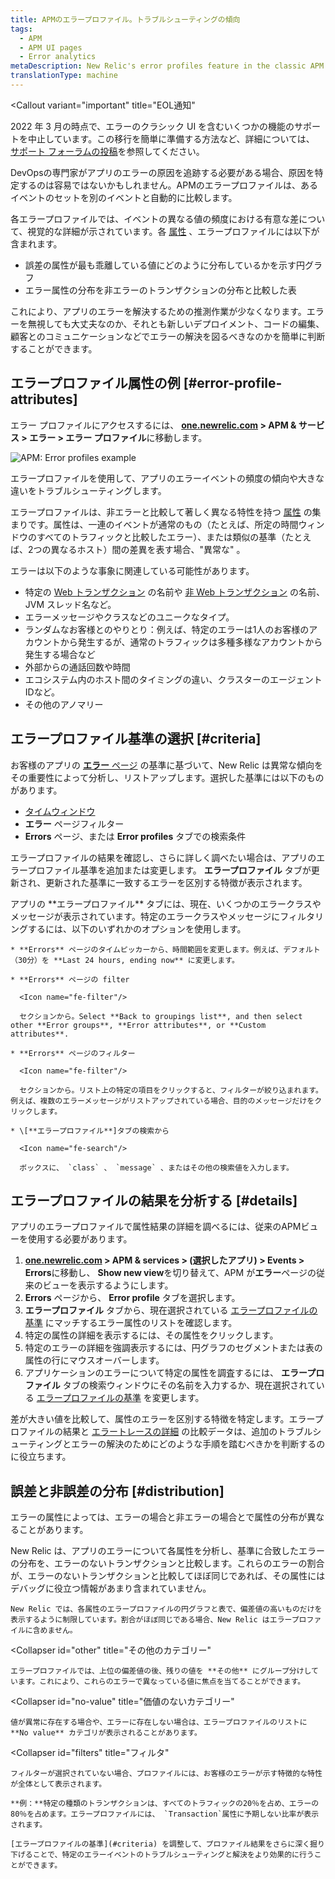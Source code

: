 ```yaml
---
title: APMのエラープロファイル。トラブルシューティングの傾向
tags:
  - APM
  - APM UI pages
  - Error analytics
metaDescription: New Relic's error profiles feature in the classic APM view shows trends and anomalies that help you compare and troubleshoot error events.
translationType: machine
---
```



<Callout
  variant="important"
  title="EOL通知"
>
  2022 年 3 月の時点で、エラーのクラシック UI を含むいくつかの機能のサポートを中止しています。この移行を簡単に準備する方法など、詳細については、 [サポート フォーラムの投稿](https://discuss.newrelic.com/t/important-upcoming-changes-to-capabilities-and-support-across-errors-classic-labels-service-infrastructure-on-host-snmp-integration-and-inventory-data-in-cloud-integrations/175370)を参照してください。
</Callout>

DevOpsの専門家がアプリのエラーの原因を追跡する必要がある場合、原因を特定するのは容易ではないかもしれません。APMのエラープロファイルは、あるイベントのセットを別のイベントと自動的に比較します。

各エラープロファイルでは、イベントの異なる値の頻度における有意な差について、視覚的な詳細が示されています。各 [属性](/docs/accounts-partnerships/education/getting-started-new-relic/glossary#attribute) 、エラープロファイルには以下が含まれます。

* 誤差の属性が最も乖離している値にどのように分布しているかを示す円グラフ
* エラー属性の分布を非エラーのトランザクションの分布と比較した表

これにより、アプリのエラーを解決するための推測作業が少なくなります。エラーを無視しても大丈夫なのか、それとも新しいデプロイメント、コードの編集、顧客とのコミュニケーションなどでエラーの解決を図るべきなのかを簡単に判断することができます。

## エラープロファイル属性の例 [#error-profile-attributes]

エラー プロファイルにアクセスするには、 **[one.newrelic.com](https://one.newrelic.com/all-capabilities) > APM & サービス > エラー > エラー プロファイル**に移動します。

<img
  title="APM: Error profiles example"
  alt="APM: Error profiles example"
  src={apmErrorProfiles}
/>

<figcaption>
  エラープロファイルを使用して、アプリのエラーイベントの頻度の傾向や大きな違いをトラブルシューティングします。
</figcaption>

エラープロファイルは、非エラーと比較して著しく異なる特性を持つ [属性](/docs/accounts-partnerships/education/getting-started-new-relic/glossary#attribute) の集まりです。属性は、一連のイベントが通常のもの（たとえば、所定の時間ウィンドウのすべてのトラフィックと比較したエラー）、または類似の基準（たとえば、2つの異なるホスト）間の差異を表す場合、"異常な" 。

エラーは以下のような事象に関連している可能性があります。

* 特定の [Web トランザクション](/docs/apm/transactions/intro-transactions/transactions-new-relic-apm) の名前や [非 Web トランザクション](/docs/apm/transactions/intro-transactions/monitor-background-processes-other-non-web-transactions) の名前、JVM スレッド名など。
* エラーメッセージやクラスなどのユニークなタイプ。
* ランダムなお客様とのやりとり：例えば、特定のエラーは1人のお客様のアカウントから発生するが、通常のトラフィックは多種多様なアカウントから発生する場合など
* 外部からの通話回数や時間
* エコシステム内のホスト間のタイミングの違い、クラスターのエージェントIDなど。
* その他のアノマリー

## エラープロファイル基準の選択 [#criteria]

お客様のアプリの [**エラー** ページ](/docs/apm/applications-menu/error-analytics/error-analytics-explore-events-behind-errors) の基準に基づいて、New Relic は異常な傾向をその重要性によって分析し、リストアップします。選択した基準には以下のものがあります。

* [タイムウィンドウ](/docs/data-analysis/user-interface-functions/view-your-data/time-picker-setting-time-periods-view-data)
* **エラー** ページフィルター
* **Errors** ページ、または **Error profiles** タブでの検索条件

エラープロファイルの結果を確認し、さらに詳しく調べたい場合は、アプリのエラープロファイル基準を追加または変更します。 **エラープロファイル** タブが更新され、更新された基準に一致するエラーを区別する特徴が表示されます。

<CollapserGroup>
  <Collapser
    id="profile-criteria-example"
    title="エラープロファイル基準の例"
  >
    アプリの **エラープロファイル** タブには、現在、いくつかのエラークラスやメッセージが表示されています。特定のエラークラスやメッセージにフィルタリングするには、以下のいずれかのオプションを使用します。

    * **Errors** ページのタイムピッカーから、時間範囲を変更します。例えば、デフォルト（30分）を **Last 24 hours, ending now** に変更します。

    * **Errors** ページの filter

      <Icon name="fe-filter"/>

      セクションから。Select **Back to groupings list**, and then select other **Error groups**, **Error attributes**, or **Custom attributes**.

    * **Errors** ページのフィルター

      <Icon name="fe-filter"/>

      セクションから。リスト上の特定の項目をクリックすると、フィルターが絞り込まれます。例えば、複数のエラーメッセージがリストアップされている場合、目的のメッセージだけをクリックします。

    * \[**エラープロファイル**]タブの検索から

      <Icon name="fe-search"/>

      ボックスに、 `class` 、 `message` 、またはその他の検索値を入力します。
  </Collapser>
</CollapserGroup>

## エラープロファイルの結果を分析する [#details]

アプリのエラープロファイルで属性結果の詳細を調べるには、従来のAPMビューを使用する必要があります。

1. **[one.newrelic.com](https://one.newrelic.com/all-capabilities) > APM & services > (選択したアプリ) > Events > Errors**に移動し、 **Show new view**を切り替えて、APM が**エラー**ページの従来のビューを表示するようにします。
2. **Errors** ページから、 **Error profile** タブを選択します。
3. **エラープロファイル** タブから、現在選択されている [エラープロファイルの基準](#criteria) にマッチするエラー属性のリストを確認します。
4. 特定の属性の詳細を表示するには、その属性をクリックします。
5. 特定のエラーの詳細を強調表示するには、円グラフのセグメントまたは表の属性の行にマウスオーバーします。
6. アプリケーションのエラーについて特定の属性を調査するには、 **エラープロファイル** タブの検索ウィンドウにその名前を入力するか、現在選択されている [エラープロファイルの基準](#criteria) を変更します。

差が大きい値を比較して、属性のエラーを区別する特徴を特定します。エラープロファイルの結果と [エラートレースの詳細](/docs/apm/applications-menu/error-analytics/error-analytics-manage-error-traces) の比較データは、追加のトラブルシューティングとエラーの解決のためにどのような手順を踏むべきかを判断するのに役立ちます。

## 誤差と非誤差の分布 [#distribution]

エラーの属性によっては、エラーの場合と非エラーの場合とで属性の分布が異なることがあります。

<CollapserGroup>
  <Collapser
    id="top"
    title="偏差値トップ"
  >
    New Relic は、アプリのエラーについて各属性を分析し、基準に合致したエラーの分布を、エラーのないトランザクションと比較します。これらのエラーの割合が、エラーのないトランザクションと比較してほぼ同じであれば、その属性にはデバッグに役立つ情報があまり含まれていません。

    New Relic では、各属性のエラープロファイルの円グラフと表で、偏差値の高いものだけを表示するように制限しています。割合がほぼ同じである場合、New Relic はエラープロファイルに含めません。
  </Collapser>

  <Collapser
    id="other"
    title="その他のカテゴリー"
  >
    エラープロファイルでは、上位の偏差値の後、残りの値を **その他** にグループ分けしています。これにより、これらのエラーで異なっている値に焦点を当てることができます。
  </Collapser>

  <Collapser
    id="no-value"
    title="価値のないカテゴリー"
  >
    値が異常に存在する場合や、エラーに存在しない場合は、エラープロファイルのリストに **No value** カテゴリが表示されることがあります。
  </Collapser>

  <Collapser
    id="filters"
    title="フィルタ"
  >
    フィルターが選択されていない場合、プロファイルには、お客様のエラーが示す特徴的な特性が全体として表示されます。

    **例：**特定の種類のトランザクションは、すべてのトラフィックの20％を占め、エラーの80％を占めます。エラープロファイルには、 `Transaction`属性に予期しない比率が表示されます。

    [エラープロファイルの基準](#criteria) を調整して、プロファイル結果をさらに深く掘り下げることで、特定のエラーイベントのトラブルシューティングと解決をより効果的に行うことができます。
  </Collapser>
</CollapserGroup>